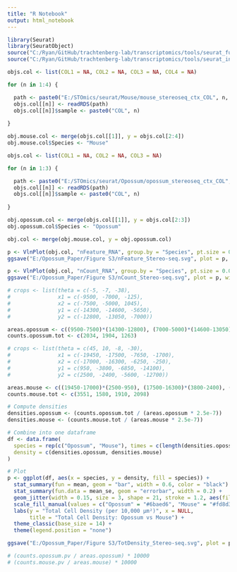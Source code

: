 ```yaml
---
title: "R Notebook"
output: html_notebook
---
```


```r

library(Seurat)
library(SeuratObject)
source("C:/Ryan/GitHub/trachtenberg-lab/transcriptomics/tools/seurat_functions.R")
source("C:/Ryan/GitHub/trachtenberg-lab/transcriptomics/tools/seurat_integration_functions.R")

objs.col <- list(COL1 = NA, COL2 = NA, COL3 = NA, COL4 = NA)

for (n in 1:4) {

  path <- paste0("E:/STOmics/seurat/Mouse/mouse_stereoseq_ctx_COL", n, ".rds")
  objs.col[[n]] <- readRDS(path)
  objs.col[[n]]$sample <- paste0("COL", n)
  
}

obj.mouse.col <- merge(objs.col[[1]], y = objs.col[2:4])
obj.mouse.col$Species <- "Mouse"

objs.col <- list(COL1 = NA, COL2 = NA, COL3 = NA)

for (n in 1:3) {

  path <- paste0("E:/STOmics/seurat/Opossum/opossum_stereoseq_ctx_COL", n, "_EXTEXT.rds")
  objs.col[[n]] <- readRDS(path)
  objs.col[[n]]$sample <- paste0("COL", n)
  
}

obj.opossum.col <- merge(objs.col[[1]], y = objs.col[2:3])
obj.opossum.col$Species <- "Opossum"

```


```r

obj.col <- merge(obj.mouse.col, y = obj.opossum.col)

```


```r

p <- VlnPlot(obj.col, "nFeature_RNA", group.by = "Species", pt.size = 0.01)
ggsave("E:/Opossum_Paper/Figure S3/nFeature_Stereo-seq.svg", plot = p, width = 3, height = 5)

p <- VlnPlot(obj.col, "nCount_RNA", group.by = "Species", pt.size = 0.01)
ggsave("E:/Opossum_Paper/Figure S3/nCount_Stereo-seq.svg", plot = p, width = 3, height = 5)

```


```r

# crops <- list(theta = c(-5, -7, -38), 
#               x1 = c(-9500, -7000, -125), 
#               x2 = c(-7500, -5000, 1045), 
#               y1 = c(-14300, -14600, -5650), 
#               y2 = c(-12800, -13050, -7000))

areas.opossum <- c((9500-7500)*(14300-12800), (7000-5000)*(14600-13050), (1045+125)*(7000-5650))
counts.opossum.tot <- c(2034, 1904, 1263)

# crops <- list(theta = c(45, 10, -8, -30), 
#               x1 = c(-19450, -17500, -7650, -1700), 
#               x2 = c(-17000, -16300, -6250, -250), 
#               y1 = c(950, -3800, -6850, -14100), 
#               y2 = c(2500, -2400, -5600, -12700))

areas.mouse <- c((19450-17000)*(2500-950), (17500-16300)*(3800-2400), (7650-6250)*(6850-5600), (1700-250)*(14100-12700))
counts.mouse.tot <- c(3551, 1580, 1910, 2098)

# Compute densities
densities.opossum <- (counts.opossum.tot / (areas.opossum * 2.5e-7))
densities.mouse <- (counts.mouse.tot / (areas.mouse * 2.5e-7))

# Combine into one dataframe
df <- data.frame(
  species = rep(c("Opossum", "Mouse"), times = c(length(densities.opossum), length(densities.mouse))),
  density = c(densities.opossum, densities.mouse)
)

# Plot
p <- ggplot(df, aes(x = species, y = density, fill = species)) +
  stat_summary(fun = mean, geom = "bar", width = 0.6, color = "black") +
  stat_summary(fun.data = mean_se, geom = "errorbar", width = 0.2) +
  geom_jitter(width = 0.15, size = 3, shape = 21, stroke = 1.2, aes(fill = species)) +
  scale_fill_manual(values = c("Opossum" = "#6baed6", "Mouse" = "#fd8d3c")) +
  labs(y = "Total Cell Density (per 10,000 µm²)", x = NULL,
       title = "Total Cell Density: Opossum vs Mouse") +
  theme_classic(base_size = 14) +
  theme(legend.position = "none")

ggsave("E:/Opossum_Paper/Figure S3/TotDensity_Stereo-seq.svg", plot = p, width = 3, height = 5)

# (counts.opossum.pv / areas.opossum) * 10000
# (counts.mouse.pv / areas.mouse) * 10000

```

